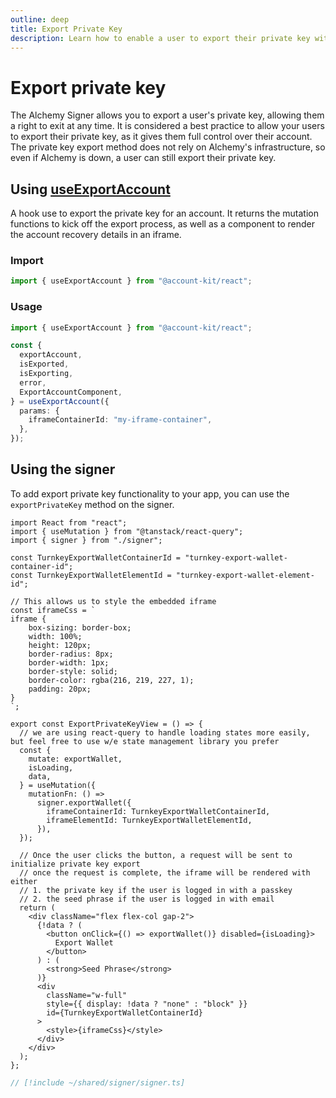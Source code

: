 ```yaml
---
outline: deep
title: Export Private Key
description: Learn how to enable a user to export their private key with the Alchemy Signer
---
```


# Export private key

The Alchemy Signer allows you to export a user's private key, allowing them a right to exit at any time. It is considered a best practice to allow your users to export their private key, as it gives them full control over their account. The private key export method does not rely on Alchemy's infrastructure, so even if Alchemy is down, a user can still export their private key.

## Using [useExportAccount](/wallets/reference/account-kit/react/hooks/useExportAccount)

A hook use to export the private key for an account. It returns the mutation functions to kick off the export process, as well as a component to render the account recovery details in an iframe.

### Import

```ts
import { useExportAccount } from "@account-kit/react";
```

### Usage

```ts
import { useExportAccount } from "@account-kit/react";

const {
  exportAccount,
  isExported,
  isExporting,
  error,
  ExportAccountComponent,
} = useExportAccount({
  params: {
    iframeContainerId: "my-iframe-container",
  },
});
```

## Using the signer

To add export private key functionality to your app, you can use the `exportPrivateKey` method on the signer.

<CodeBlocks>

```tsx twoslash [ExportPrivateKey.tsx]
import React from "react";
import { useMutation } from "@tanstack/react-query";
import { signer } from "./signer";

const TurnkeyExportWalletContainerId = "turnkey-export-wallet-container-id";
const TurnkeyExportWalletElementId = "turnkey-export-wallet-element-id";

// This allows us to style the embedded iframe
const iframeCss = `
iframe {
    box-sizing: border-box;
    width: 100%;
    height: 120px;
    border-radius: 8px;
    border-width: 1px;
    border-style: solid;
    border-color: rgba(216, 219, 227, 1);
    padding: 20px;
}
`;

export const ExportPrivateKeyView = () => {
  // we are using react-query to handle loading states more easily, but feel free to use w/e state management library you prefer
  const {
    mutate: exportWallet,
    isLoading,
    data,
  } = useMutation({
    mutationFn: () =>
      signer.exportWallet({
        iframeContainerId: TurnkeyExportWalletContainerId,
        iframeElementId: TurnkeyExportWalletElementId,
      }),
  });

  // Once the user clicks the button, a request will be sent to initialize private key export
  // once the request is complete, the iframe will be rendered with either
  // 1. the private key if the user is logged in with a passkey
  // 2. the seed phrase if the user is logged in with email
  return (
    <div className="flex flex-col gap-2">
      {!data ? (
        <button onClick={() => exportWallet()} disabled={isLoading}>
          Export Wallet
        </button>
      ) : (
        <strong>Seed Phrase</strong>
      )}
      <div
        className="w-full"
        style={{ display: !data ? "none" : "block" }}
        id={TurnkeyExportWalletContainerId}
      >
        <style>{iframeCss}</style>
      </div>
    </div>
  );
};
```

```ts twoslash [signer.ts] filename="signer.ts"
// [!include ~/shared/signer/signer.ts]
```

</CodeBlocks>
